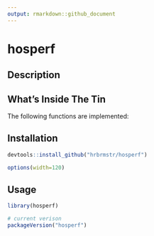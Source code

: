 ```yaml
---
output: rmarkdown::github_document
---
```


# hosperf

## Description

## What's Inside The Tin

The following functions are implemented:

## Installation

```r
devtools::install_github("hrbrmstr/hosperf")
```

```r
options(width=120)
```

## Usage

```r
library(hosperf)

# current verison
packageVersion("hosperf")

```

